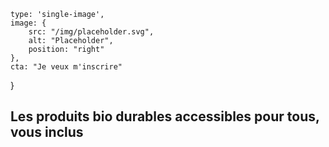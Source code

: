     type: 'single-image',
    image: {
        src: "/img/placeholder.svg",
        alt: "Placeholder",
        position: "right"
    },
    cta: "Je veux m'inscrire"
}

## Les produits bio durables accessibles pour tous, vous inclus
